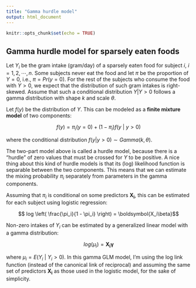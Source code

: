 ```yaml
---
title: "Gamma hurdle model"
output: html_document
---
```


```r
knitr::opts_chunk$set(echo = TRUE)
```

## Gamma hurdle model for sparsely eaten foods

Let $Y_i$ be the gram intake (gram/day) of a sparsely eaten food for subject $i$, $i=1,2, \cdots, n$. Some subjects never eat the food and let $\pi$ be the proportion of $Y = 0$, i.e., $\pi = Pr(y = 0)$. For the rest of the subjects who consume the food with $Y > 0$, we expect that the distribution of such gram intakes is right-skewed. Assume that such a conditional distribution $Y|Y>0$ follows a gamma distribution with shape $k$ and scale $\theta$. 

Let $f(y)$ be the distribution of $Y$. This can be modeled as a **finite mixture model** of two components:

$$ f(y) = \pi_i (y = 0) + (1 - \pi_i) f(y \: | \: y > 0)$$

where the conditional distribution $f(y | y > 0) \sim Gamma(k, \theta)$.

The two-part model above is called a hurdle model, because there is a "hurdle" of zero values that must be crossed for $Y$ to be positive. A nice thing about this kind of hurdle models is that its (log) likelihood function is separable between the two components. This means that we can estimate the mixing probability $\pi_i$ separately from parameters in the gamma components.

Assuming that $\pi_i$ is conditional on some predictors $\boldsymbol{X_i}$, this can be estimated for each subject using logistic regression:

$$ log \left( \frac{\pi_i}{1 - \pi_i} \right) = \boldsymbol{X_i\beta}$$

Non-zero intakes of $Y_i$ can be estimated by a generalized linear model with a gamma distribution:

$$ log(\mu_i) = \boldsymbol{X_i\gamma}$$

where $\mu_i = E(Y_i \:| \: Y_i > 0)$. In this gamma GLM model, I'm using the log link function (instead of the canonical link of reciprocal) and assuming the same set of predictors $\boldsymbol{X_i}$ as those used in the logistic model, for the sake of simplicity.
